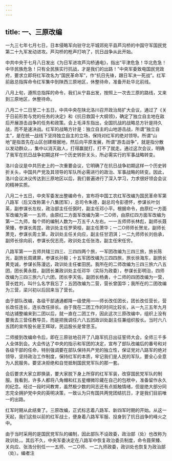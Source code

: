 ```yaml
---
---
---
```

title: 一、三原改编
---



一九三七年七月七日，日本侵略军向驻守北平城郊宛平县芦沟桥的中国守军国民党第二十九军发动进攻。芦沟桥的枪声打响了，抗日战争从此开始。

中共中央于七月八日发出《为日军进攻芦沟桥通电》，指出“平津危急！华北危急！中华民族危急！只有全民族实行抗战，才是我们的出路！”中央军委致电国民党政府，要求立即将红军改名为“国民革命军”，作“抗日先锋，跟日军决一死战”。红军前敌总指挥命令红军集中到陕西三原地区，休整待命，准备开赴华北前线。

八月上旬，遵照总指挥的命令，我们从宁县出发，按照上一次去三原的路线，又来到三原地区，休整待命。

八月二十二日至二十五日，中共中央在陕北洛川召开政治局扩大会议，通过了《关于日前形势与党的任务的决定》和《抗日救国十大纲领》，确定了独立自主地在敌后开展游击战争的任务和政策。会上毛泽东指出，全国抗战的战略总方针是持久战，而不是速决战。红军的战略方针是：独立自主的山地游击战，所谓“独立自主”，是在统一战线下坚持独立自主的立场，保持对红军的绝对领导。所谓“山地”是指首先在山区创建根据地，然后向平原发展，所谓“游击战争”，就是指分散以发动群众，，集中以消灭敌人，打得赢就打，打不了就走。通过这次会议，明确了我军在抗日战争初期这样一个历史转折关头，所必需实行的军事战略转变。

洛川会议是中共历史上的一次重要会议，它明确了在抗日战争初期这样一个历史转折关头，中国共产党及其领导的军队所必需进行的政治、军事战略的转变。因此，洛川会议决议传达到三原地区以后，我们普遍进行了深入学习，力求很好领会会议的精神实质。

八月二十五日，中央军委发出整编命令，宣布将中国工农红军改编为国民革命军第八路军（后又改称第十八集团军），总司令朱德，副总司令彭德怀，参谋长叶剑英，副参谋长左权，政治部主任任弼时，副主任邓小平。根据命令，由原红一方面军改编为第一一五师，由原红二方面军改编为第一二O师，由原红四方面军改编为第一二九师，每个师的编制人数为一万五千人左右。一一五师师长林彪，副师长聂荣臻，参谋长周昆，政训处主任罗荣桓，副主任萧华；一二O师师长贺龙，副师长萧克，参谋长周士第，政训处主任关向应，副主任甘泗淇；一二九师师长刘伯承，副师长徐向前，参谋长倪志亮，政训处主任张浩，副主任宋任穷。

八路军第一一五师共辖三四三、三四四两个旅，一军团改编为三四三旅，旅长陈光，副旅长周建屏，参谋长孙毅；十五军团改编为三四四旅，旅长徐海东，副旅长黄克诚，参谋长陈漫远，政训处主任崔田民。我所在的二师改编为三四三旅六八五团，团长黄永胜，副团长兼政训处主任邓华（实际为政委），参谋长彭明治，四师改编为三四三旅六八六团，团长李天佑，副团长杨勇，十二师的四团改编为一营，营长姓刘，叫什么名字我忘了；五团改编为二营，营长曾国华；我所在的二团改编为三营，梁兴初以后回来当了营长。

由于部队改编，各级干部通通都降一级使用——师长改任团长，团长改任营长，营长改任连长，连长改任排长。由于我在二团工作的时间比较长，从一九三五年九月哈达铺整编来到二团以后，就一直在二团工作，因此这次三原改编中，组织上没有要我去三营任教导员，而是把我调任六八五团政训处副主任兼组织股长。当时六八五团的宣传股长是王辉球，民运股长是曾思玉。

二师接到改编命令后，即在三原驻地召开了八路军抗日出征誓师大会，全师三千多人全体到会。大会传达了中央的指示和军团的决定，宣布了部队改编后的番号和对各级干部的任命，特别强调要在部队保持共产党的独立性，保证党对八路军的绝对领导，坚持政治工作制度，保持红军的本质，牢记我们是人民的军队，要全心全意为人民服务。要坚决拒绝和自觉抵制国民党军队的那一套。

会后要求大家立即换装，要大家脱下身上所穿的红军军装，改穿国民党军队的制服。我看到，许多人都将八角帽和红五星帽微珍藏在自己的包袱中，准备留作永久的纪念。经过一段时间教育，虽然极少数的同志还有点抵触情绪，但是绝大部分同志完全拥护党中央的英明决策，一致认为只有国共两党团结抗日，才是我们目前唯一的出路。

红军时期从此结束了。三原改编，正式标志着八路军、新四军时期的开始。从这一天起，我们这些以前的红军战士，便身着八路军军服、投身到了抗日战争的峰火之中。

由于当时采用的是国民党军队的编制，因此部队不设政委，政治部（处）也改称为政训处，。其后不久，中央军委决定在八路军中恢复政治委员制度，命令聂荣臻、关向应、张浩分别任一一五师、一二O师、一二九师政委，政训处也恢复为政治部（处）。编者注